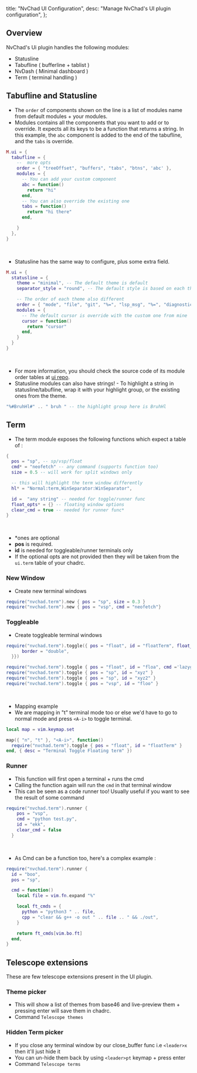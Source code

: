   title: "NvChad UI Configuration",
  desc: "Manage NvChad's UI plugin configuration",
};

## Overview

NvChad's Ui plugin handles the following modules:

- Statusline
- Tabufline ( bufferline + tablist )
- NvDash ( Minimal dashboard )
- Term ( terminal handling )

## Tabufline and Statusline

- The `order` of components shown on the line is a list of modules name from default modules + your modules.
- Modules contains all the components that you want to add or to override. It expects all its keys to be a function that returns a string. In this example, the `abc` component is added to the end of the tabufline, and the `tabs` is override.

```lua
M.ui = {
  tabufline = {
    --  more opts
    order = { "treeOffset", "buffers", "tabs", "btns", 'abc' },
    modules = {
      -- You can add your custom component
      abc = function()
        return "hi"
      end,
      -- You can also override the existing one
      tabs = function()
        return "hi there"
      end,

    }
  },
}
```

<br />

- Statusline has the same way to configure, plus some extra field.

```lua
M.ui = {
  statusline = {
    theme = "minimal", -- The default theme is default
    separator_style = "round", -- The default style is based on each theme

    -- The order of each theme also different
    order = { "mode", "file", "git", "%=", "lsp_msg", "%=", "diagnostics", "lsp", "cursor", "cwd" },
    modules = {
      -- The default cursor is override with the custom one from mine
      cursor = function()
        return "cursor"
      end,
    }
  }
}
```

<br />

- For more information, you should check the source code of its module order tables at [ui repo](https://github.com/NvChad/ui/blob/v2.5/lua/nvchad/stl/utils.lua).
- Statusline modules can also have strings! - To highlight a string in statusline/tabufline,
  wrap it with your highlight group, or the existing ones from the theme.

```lua
"%#BruhHl#" .. " bruh " -- the highlight group here is BruhHl
```


## Term

- The term module exposes the following functions which expect a table of :

```lua
{
  pos = "sp", -- sp/vsp/float
  cmd* = "neofetch" -- any command (supports function too)
  size = 0.5 -- will work for split windows only

  -- this will highlight the term window differently
  hl* = "Normal:term,WinSeparator:WinSeparator",

  id =  "any string" -- needed for toggle/runner func
  float_opts* = {} -- floating window options
  clear_cmd = true -- needed for runner func*
}
```

<br />

- \*ones are optional
- **pos** is required.
- **id** is needed for toggleable/runner terminals only
- If the optional opts are not provided then they will be taken from the `ui.term` table of your chadrc.

### New Window

- Create new terminal windows

```lua
require("nvchad.term").new { pos = "sp", size = 0.3 }
require("nvchad.term").new { pos = "vsp", cmd = "neofetch"}
```

### Toggleable

- Create toggleable terminal windows

```lua
require("nvchad.term").toggle({ pos = "float", id = "floatTerm", float_opts = {
      border = "double",
  }})

require("nvchad.term").toggle { pos = "float", id = "floa", cmd ='lazygit' }
require("nvchad.term").toggle { pos = "sp", id = "xyz" }
require("nvchad.term").toggle { pos = "sp", id = "xyz2" }
require("nvchad.term").toggle { pos = "vsp", id = "floo" }
```

<br />

- Mapping example
- We are mapping in "t" terminal mode too or else we'd have to go to normal mode and press `<A-i>` to toggle terminal.

```lua
local map = vim.keymap.set

map({ "n", "t" }, "<A-i>", function()
  require("nvchad.term").toggle { pos = "float", id = "floatTerm" }
end, { desc = "Terminal Toggle Floating term" })
```

### Runner

- This function will first open a terminal + runs the cmd
- Calling the function again will run the `cmd` in that terminal window
- This can be seen as a code runner too! Usually useful if you want to see the result of some command

```lua
require("nvchad.term").runner {
    pos = "vsp",
    cmd = "python test.py",
    id = "ekk",
    clear_cmd = false
  }
```

<br />

- As Cmd can be a function too, here's a complex example :

```lua
require("nvchad.term").runner {
  id = "boo",
  pos = "sp",

  cmd = function()
    local file = vim.fn.expand "%"

    local ft_cmds = {
      python = "python3 " .. file,
      cpp = "clear && g++ -o out " .. file .. " && ./out",
    }

    return ft_cmds[vim.bo.ft]
  end,
}
```

## Telescope extensions

These are few telescope extensions present in the UI plugin.

### Theme picker

- This will show a list of themes from base46 and live-preview them + pressing enter will save them in chadrc.
- Command `Telescope themes`

### Hidden Term picker

- If you close any terminal window by our close_buffer func i.e `<leader>x` then it'll just hide it
- You can un-hide them back by using `<leader>pt` keymap + press enter
- Command `Telescope terms`
